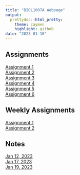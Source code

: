 ```yaml
---
title: "BIOL1007A Webpage"
output: 
  prettydoc::html_pretty:
    theme: caymen
    highlight: github
date: "2023-01-10"
---
```


## Assignments

[Assignment 1](Assignment_1.html)  
[Assignment 2](Assignment_2.html)   
[Assignment 3](Assignment_3.html)  
[Assignment 4](Assignment_4.html)  
[Assignment 5](Assignment_5.html)  
[Assignment 6](Assignment_6.1.html)

## Weekly Assignments    
[Assignment 1](Weekly_Assignment_1.html)      
[Assignment 2](Weekly_Assignment_2.html)

## Notes

[Jan 12, 2023](2023-01-12-Scripting-in-R.html)  
[Jan 17, 2023](2023-01-17-Data-Structures.html)  
[Jan 19, 2023](2021-01-19-Matrices-and-DFs-Functions.html)



